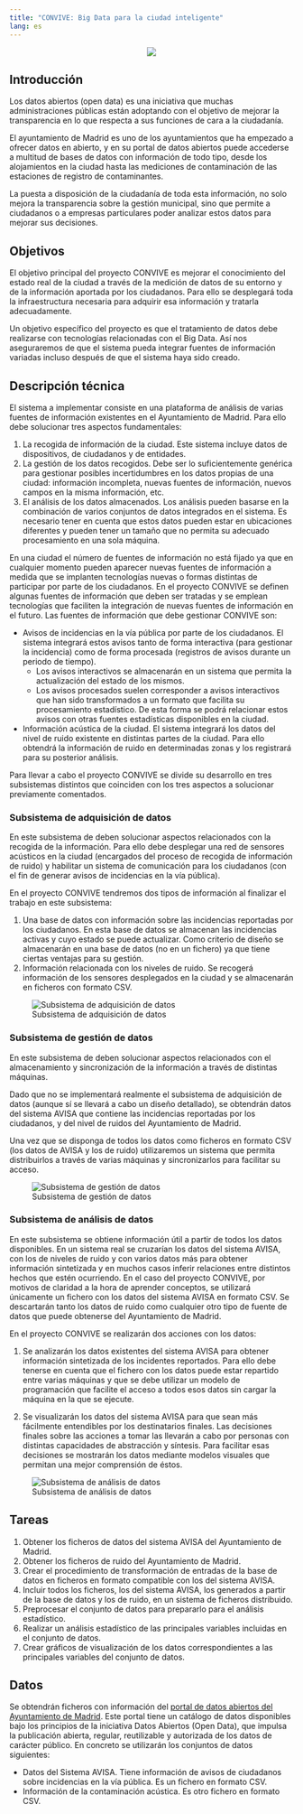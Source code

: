 ```yaml
---
title: "CONVIVE: Big Data para la ciudad inteligente"
lang: es
---
```


:::{style="text-align:center;"}
![](img/convive/ayuntamiento-madrid.jpg)
:::

## Introducción 

Los datos abiertos (open data) es una iniciativa que muchas administraciones públicas están adoptando con el objetivo de mejorar la transparencia en lo que respecta a sus funciones de cara a la ciudadanía. 

El ayuntamiento de Madrid es uno de los ayuntamientos que ha empezado a ofrecer datos en abierto, y en su portal de datos abiertos puede accederse a multitud de bases de datos con información de todo tipo, desde los alojamientos en la ciudad hasta las mediciones de contaminación de las estaciones de registro de contaminantes.

La puesta a disposición de la ciudadanía de toda esta información, no solo mejora la transparencia sobre la gestión municipal, sino que permite a ciudadanos o a empresas particulares poder analizar estos datos para mejorar sus decisiones.

## Objetivos

El objetivo principal del proyecto CONVIVE es mejorar el conocimiento del estado real de la ciudad a través de la medición de datos de su entorno y de la información aportada por los ciudadanos. Para ello se desplegará toda la infraestructura necesaria para adquirir esa información y tratarla adecuadamente.

Un objetivo específico del proyecto es que el tratamiento de datos debe realizarse con tecnologías relacionadas con el Big Data. Así nos aseguraremos de que el sistema pueda integrar fuentes de información variadas incluso después de que el sistema haya sido creado.

## Descripción técnica

El sistema a implementar consiste en una plataforma de análisis de varias fuentes de información existentes en el Ayuntamiento de Madrid. Para ello debe solucionar tres aspectos fundamentales:

1. La recogida de información de la ciudad. Este sistema incluye datos de dispositivos, de ciudadanos y de entidades.
2. La gestión de los datos recogidos. Debe ser lo suficientemente genérica para gestionar posibles incertidumbres en los datos propias de una ciudad: información incompleta, nuevas fuentes de información, nuevos campos en la misma información, etc.
3. El análisis de los datos almacenados. Los análisis pueden basarse en la combinación de varios conjuntos de datos integrados en el sistema. Es necesario tener en cuenta que estos datos pueden estar en ubicaciones diferentes y pueden tener un tamaño que no permita su adecuado procesamiento en una sola máquina.

En una ciudad el número de fuentes de información no está fijado ya que en cualquier momento pueden aparecer nuevas fuentes de información a medida que se implanten tecnologías nuevas o formas distintas de participar por parte de los ciudadanos. En el proyecto CONVIVE se definen algunas fuentes de información que deben ser tratadas y se emplean tecnologías que faciliten la integración de nuevas fuentes de información en el futuro. Las fuentes de información que debe gestionar CONVIVE son:

- Avisos de incidencias en la vía pública por parte de los ciudadanos. El sistema integrará estos avisos tanto de forma interactiva (para gestionar la incidencia) como de forma procesada (registros de avisos durante un periodo de tiempo).
    - Los avisos interactivos se almacenarán en un sistema que permita la actualización del estado de los mismos.
    - Los avisos procesados suelen corresponder a avisos interactivos que han sido transformados a un formato que facilita su procesamiento estadístico. De esta forma se podrá relacionar estos avisos con otras fuentes estadísticas disponibles en la ciudad.
- Información acústica de la ciudad. El sistema integrará los datos del nivel de ruido existente en distintas partes de la ciudad. Para ello obtendrá la información de ruido en determinadas zonas y los registrará para su posterior análisis.

Para llevar a cabo el proyecto CONVIVE se divide su desarrollo en tres subsistemas distintos que coinciden con los tres aspectos a solucionar previamente comentados.

### Subsistema de adquisición de datos

En este subsistema de deben solucionar aspectos relacionados con la recogida de la información. Para ello debe desplegar una red de sensores acústicos en la ciudad (encargados del proceso de recogida de información de ruido) y habilitar un sistema de comunicación para los ciudadanos (con el fin de generar avisos de incidencias en la vía pública).

En el proyecto CONVIVE tendremos dos tipos de información al finalizar el trabajo en este subsistema:

1. Una base de datos con información sobre las incidencias reportadas por los ciudadanos. En esta base de datos se almacenan las incidencias activas y cuyo estado se puede actualizar. Como criterio de diseño se almacenarán en una base de datos (no en un fichero) ya que tiene ciertas ventajas para su gestión.
2. Información relacionada con los niveles de ruido. Se recogerá información de los sensores desplegados en la ciudad y se almacenarán en ficheros con formato CSV.

![Subsistema de adquisición de datos](img/convive/subsistema-adquisicion-datos.png)

### Subsistema de gestión de datos

En este subsistema de deben solucionar aspectos relacionados con el almacenamiento y sincronización de la información a través de distintas máquinas.

Dado que no se implementará realmente el subsistema de adquisición de datos (aunque sí se llevará a cabo un diseño detallado), se obtendrán datos del sistema AVISA que contiene las incidencias reportadas por los ciudadanos, y del nivel de ruidos del Ayuntamiento de Madrid.

Una vez que se disponga de todos los datos como ficheros en formato CSV (los datos de AVISA y los de ruido) utilizaremos un sistema que permita distribuirlos a través de varias máquinas y sincronizarlos para facilitar su acceso.

![Subsistema de gestión de datos](img/convive/subsistema-gestion-datos.png)

### Subsistema de análisis de datos

En este subsistema se obtiene información útil a partir de todos los datos disponibles. En un sistema real se cruzarían los datos del sistema AVISA, con los de niveles de ruido y con varios datos más para obtener información sintetizada y en muchos casos inferir relaciones entre distintos hechos que estén ocurriendo. En el caso del proyecto CONVIVE, por motivos de claridad a la hora de aprender conceptos, se utilizará únicamente un fichero con los datos del sistema AVISA en formato CSV. Se descartarán tanto los datos de ruido como cualquier otro tipo de fuente de datos que puede obtenerse del Ayuntamiento de Madrid.

En el proyecto CONVIVE se realizarán dos acciones con los datos:

1. Se analizarán los datos existentes del sistema AVISA para obtener información sintetizada de los incidentes reportados. Para ello debe tenerse en cuenta que el fichero con los datos puede estar repartido entre varias máquinas y que se debe utilizar un modelo de programación que facilite el acceso a todos esos datos sin cargar la máquina en la que se ejecute.

2. Se visualizarán los datos del sistema AVISA para que sean más fácilmente entendibles por los destinatarios finales. Las decisiones finales sobre las acciones a tomar las llevarán a cabo por personas con distintas capacidades de abstracción y síntesis. Para facilitar esas decisiones se mostrarán los datos mediante modelos visuales que permitan una mejor comprensión de éstos.

![Subsistema de análisis de datos](img/convive/subsistema-analisis-datos.png)

## Tareas

1. Obtener los ficheros de datos del sistema AVISA del Ayuntamiento de Madrid.
2. Obtener los ficheros de ruido del Ayuntamiento de Madrid.
3. Crear el procedimiento de transformación de entradas de la base de datos en ficheros en formato compatible con los del sistema AVISA.
4. Incluir todos los ficheros, los del sistema AVISA, los generados a partir de la base de datos y los de ruido, en un sistema de ficheros distribuido.
5. Preprocesar el conjunto de datos para prepararlo para el análisis estadístico.
6. Realizar un análisis estadístico de las principales variables incluidas en el conjunto de datos.
7. Crear gráficos de visualización de los datos correspondientes a las principales variables del conjunto de datos.

## Datos

Se obtendrán ficheros con información del [portal de datos abiertos del Ayuntamiento de Madrid](http://datos.madrid.es/portal/site/egob). Este portal tiene un catálogo de datos disponibles bajo los principios de la iniciativa Datos Abiertos (Open Data), que impulsa la publicación abierta, regular, reutilizable y autorizada de los datos de carácter público. En concreto se utilizarán los conjuntos de datos siguientes:

- Datos del Sistema AVISA. Tiene información de avisos de ciudadanos sobre incidencias en la vía pública. Es un fichero en formato CSV.
- Información de la contaminación acústica. Es otro fichero en formato CSV.


